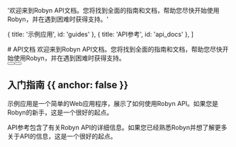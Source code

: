 
  '欢迎来到Robyn API文档。您将找到全面的指南和文档，帮助您尽快开始使用Robyn，并在遇到困难时获得支持。'

  { title: '示例应用', id: 'guides' },
  { title: 'API参考', id: 'api_docs' },
]

<HeroPattern />

<div className="text-white">
# API文档
欢迎来到Robyn API文档。您将找到全面的指南和文档，帮助您尽快开始使用Robyn，并在遇到困难时获得支持。

<div className="not-prose mb-16 mt-6 flex gap-3">
  <Button href="/documentation/zh/example_app" arrow="right" children="实际应用示例" />
  <Button href="/documentation/zh/api_reference" variant="outline" children="API文档" />
</div>

## 入门指南 {{ anchor: false }}

示例应用是一个简单的Web应用程序，展示了如何使用Robyn API。如果您是Robyn的新手，这是一个很好的起点。

API参考包含了有关Robyn API的详细信息。如果您已经熟悉Robyn并想了解更多关于API的信息，这是一个很好的起点。

</div>
<Guides />

<ApiDocs /> 
